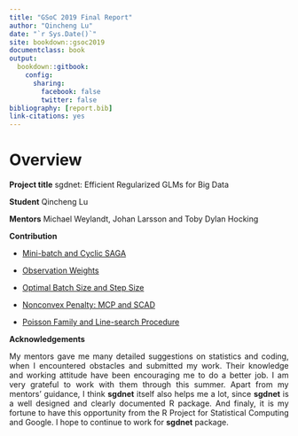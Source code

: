 ```yaml
---
title: "GSoC 2019 Final Report"
author: "Qincheng Lu"
date: "`r Sys.Date()`"
site: bookdown::gsoc2019
documentclass: book
output:
  bookdown::gitbook: 
    config:
      sharing:
        facebook: false
        twitter: false
bibliography: [report.bib]
link-citations: yes
---
```


# Overview


**Project title**  sgdnet: Efficient Regularized GLMs for Big Data

**Student**  Qincheng Lu

**Mentors**  Michael Weylandt, Johan Larsson and Toby Dylan Hocking

**Contribution**

- [Mini-batch and Cyclic SAGA](https://github.com/jolars/sgdnet/pull/24)

- [Observation Weights](https://github.com/jolars/sgdnet/pull/29)

- [Optimal Batch Size and Step Size](https://github.com/jolars/sgdnet/pull/28)

- [Nonconvex Penalty: MCP and SCAD](https://github.com/jolars/sgdnet/pull/26)

- [Poisson Family and Line-search Procedure](https://github.com/jolars/sgdnet/pull/27)

**Acknowledgements**
<p style="text-align:justify;">
My mentors gave me many detailed suggestions on statistics and coding, when I encountered obstacles and submitted my work. Their knowledge and working attitude have been encouraging me to do a better job. I am very grateful to work with them through this summer. Apart from my mentors' guidance, I think **sgdnet** itself also helps me a lot, since **sgdnet** is a well designed and clearly documented R package. And finaly, it is my fortune to have this opportunity from the R Project for Statistical Computing and Google. I hope to continue to work for **sgdnet** package.
</p>
